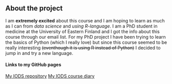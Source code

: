 ## About the project

I am **extremely excited** about this course and I am hoping to learn as much as I can from *data science* and *using R-language*. I am a PhD student in medicine at the University of Eastern Finland and I got the info about this course through our email list. For my PhD project I have been trying to learn the basics of Python (which I really love) but since this course seemed to be really interesting ~~(eventhough it is using R instead of Python)~~ I decided to jump in and try a new language. 

#### Links to my GitHub pages 

[My IODS repository](https://github.com/jonnelintunen/IODS-project)
[My IODS course diary](https://jonnelintunen.github.io/IODS-project/)
